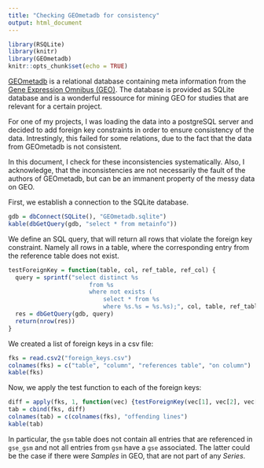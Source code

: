 ```yaml
---
title: "Checking GEOmetadb for consistency"
output: html_document
---
```


```r
library(RSQLite)
library(knitr)
library(GEOmetadb)
knitr::opts_chunk$set(echo = TRUE)
```

[GEOmetadb](https://www.bioconductor.org/packages/release/bioc/vignettes/GEOmetadb/inst/doc/GEOmetadb.html) is
a relational database containing meta information from the [Gene Expression Omnibus (GEO)](https://www.ncbi.nlm.nih.gov/geo/). The database is provided as SQLite database and is a wonderful ressource for mining GEO for studies that are relevant for a certain project. 

For one of my projects, I was loading the data into a postgreSQL server and decided to add foreign key constraints 
in order to ensure consistency of the data. Intrestingly, this failed for some relations, due to the fact that the data from GEOmetadb is not consistent. 

In this document, I check for these inconsistencies systematically. Also, I acknowledge, that the inconsistencies are not necessarily the fault of the authors of GEOmetadb, but can be an immanent property of the messy data on GEO. 

First, we establish a connection to the SQLite database. 
```r
gdb = dbConnect(SQLite(), "GEOmetadb.sqlite")
kable(dbGetQuery(gdb, "select * from metainfo"))
```

We define an SQL query, that will return all rows that violate the foreign key constraint. Namely all rows in a table, where the corresponding entry from the reference table does not exist. 
```r
testForeignKey = function(table, col, ref_table, ref_col) {
  query = sprintf("select distinct %s
                       from %s
                       where not exists (
                           select * from %s
                           where %s.%s = %s.%s);", col, table, ref_table, table, col, ref_table, ref_col)
  res = dbGetQuery(gdb, query)
  return(nrow(res))
}
```

We created a list of foreign keys in a csv file: 
```r
fks = read.csv2("foreign_keys.csv")
colnames(fks) = c("table", "column", "references table", "on column")
kable(fks)
```

Now, we apply the test function to each of the foreign keys:
```r
diff = apply(fks, 1, function(vec) {testForeignKey(vec[1], vec[2], vec[3], vec[4])})
tab = cbind(fks, diff)
colnames(tab) = c(colnames(fks), "offending lines")
kable(tab)
```

In particular, the `gsm` table does not contain all entries that are referenced in `gse_gsm` and not all entries from `gsm` have a `gse` associated. The latter could be the case if there were *Samples* in GEO, that are not part of any *Series*. 
